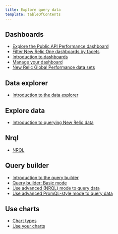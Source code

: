 ```yaml
---
title: Explore query data
template: tableOfContents
---
```


## Dashboards

* [Explore the Public API Performance dashboard](/docs/query-your-data/explore-query-data/dashboards/explore-public-api-performance-dashboard)
* [Filter New Relic One dashboards by facets](/docs/query-your-data/explore-query-data/dashboards/filter-new-relic-one-dashboards-facets)
* [Introduction to dashboards](/docs/query-your-data/explore-query-data/dashboards/introduction-dashboards)
* [Manage your dashboard](/docs/query-your-data/explore-query-data/dashboards/manage-your-dashboard)
* [New Relic Global Performance data sets](/docs/query-your-data/explore-query-data/dashboards/new-relic-global-performance-data-sets)

## Data explorer

* [Introduction to the data explorer](/docs/query-your-data/explore-query-data/data-explorer/introduction-data-explorer)

## Explore data

* [Introduction to querying New Relic data](/docs/query-your-data/explore-query-data/explore-data/introduction-querying-new-relic-data)

## Nrql

* [NRQL](/docs/query-your-data/explore-query-data/nrql/nrql)

## Query builder

* [Introduction to the query builder](/docs/query-your-data/explore-query-data/query-builder/introduction-query-builder)
* [Query builder: Basic mode](/docs/query-your-data/explore-query-data/query-builder/query-builder-basic-mode)
* [Use advanced (NRQL) mode to query data](/docs/query-your-data/explore-query-data/query-builder/use-advanced-nrql-mode-query-data)
* [Use advanced PromQL-style mode to query data](/docs/query-your-data/explore-query-data/query-builder/use-advanced-promql-style-mode-query-data)

## Use charts

* [Chart types](/docs/query-your-data/explore-query-data/use-charts/chart-types-0)
* [Use  your charts](/docs/query-your-data/explore-query-data/use-charts/use-your-charts)
